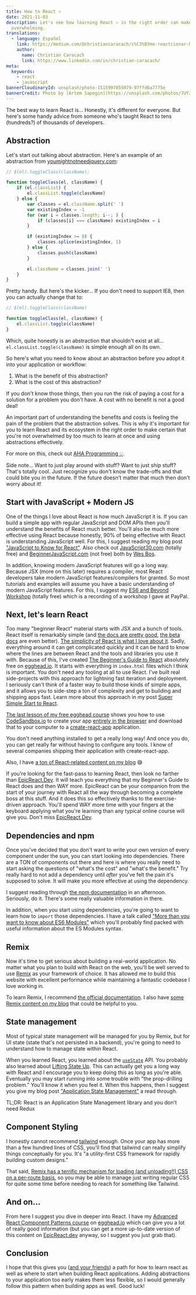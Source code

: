 ```yaml
---
title: How to React ⚛️
date: 2021-11-03
description: Let's see how learning React ⚛️ in the right order can make it less
  overwhelming.
translations:
  - language: Español
    link: https://medium.com/@christiancaracach/c%C3%B3mo-reactcionar-how-to-react-6ac7b9434d7d
    author:
      name: Christian Caracach
      link: https://www.linkedin.com/in/christian-caracach/
meta:
  keywords:
    - react
    - javascript
bannerCloudinaryId: unsplash/photo-1515997855079-97ffd6a7775e
bannerCredit: Photo by [Artem Sapegin](https://unsplash.com/photos/7UYzLZB9BM0)
---
```


The best way to learn React is... Honestly, it's different for everyone. But
here's some handy advice from someone who's taught React to tens (hundreds?) of
thousands of developers.

## Abstraction

Let's start out talking about abstraction. Here's an example of an abstraction
from [youmightnotneedjquery.com](http://youmightnotneedjquery.com):

```js
// $(el).toggleClass(className);

function toggleClass(el, className) {
	if (el.classList) {
		el.classList.toggle(className)
	} else {
		var classes = el.className.split(' ')
		var existingIndex = -1
		for (var i = classes.length; i--; ) {
			if (classes[i] === className) existingIndex = i
		}

		if (existingIndex >= 0) {
			classes.splice(existingIndex, 1)
		} else {
			classes.push(className)
		}

		el.className = classes.join(' ')
	}
}
```

Pretty handy. But here's the kicker... If you don't need to support IE8, then
you can actually change that to:

```js
// $(el).toggleClass(className)

function toggleClass(el, className) {
	el.classList.toggle(className)
}
```

Which, quite honestly is an abstraction that shouldn't exist at all...
`el.classList.toggle(className)` is simple enough all on its own.

So here's what you need to know about an abstraction before you adopt it into
your application or workflow:

1.  What is the benefit of this abstraction?
2.  What is the cost of this abstraction?

If you don't know those things, then you run the risk of paying a cost for a
solution for a problem you don't have. A cost with no benefit is not a good
deal!

An important part of understanding the benefits and costs is feeling the pain of
the problem that the abstraction solves. This is why it's important for you to
learn React and its ecosystem in the right order to make certain that you're not
overwhelmed by too much to learn at once and using abstractions effectively.

For more on this, check out [AHA Programming 💡](/blog/aha-programming).

<callout-info>
	Side note... Want to just play around with stuff? Want to just ship stuff?
	That's totally cool. Just recognize you don't know the trade-offs and that
	could bite you in the future. If the future doesn't matter that much then
	don't worry about it!
</callout-info>

## Start with JavaScript + Modern JS

One of the things I love about React is how much JavaScript it is. If you can
build a simple app with regular JavaScript and DOM APIs then you'll understand
the benefits of React much better. You'll also be much more effective using
React because honestly, 90% of being effective with React is understanding
JavaScript well. For this, I suggest reading my blog post
["JavaScript to Know for React"](/blog/javascript-to-know-for-react). Also check
out [JavaScript30.com](https://javascript30.com) (totally free) and
[BeginnerJavaScript.com](https://beginnerjavascript.com/) (not free) both by
[Wes Bos](https://x.com/wesbos).

In addition, knowing modern JavaScript features will go a long way. Because JSX
(more on this later) requires a compiler, most React developers take modern
JavaScript features/compilers for granted. So most tutorials and examples will
assume you have a basic understanding of modern JavaScript features. For this, I
suggest my [ES6 and Beyond Workshop](http://kcd.im/es6-workshop-at-paypal)
(totally free) which is a recording of a workshop I gave at PayPal.

## Next, let's learn React

Too many "beginner React" material starts with JSX and a bunch of tools. React
itself is remarkably simple (and
[the docs are pretty good](https://reactjs.org),
[the beta docs](https://beta.reactjs.org/) are even better).
[The simplicity of React is what I love about it](https://epicreact.dev/why-i-love-react).
Sadly, everything around it can get complicated quickly and it can be hard to
know where the lines are between React and the tools and libraries you use it
with. Because of this, I've created
[The Beginner's Guide to React](https://egghead.io/courses/the-beginner-s-guide-to-reactjs)
absolutely free on [egghead.io](http://egghead.io). It starts with everything in
`index.html` files which I think is important. You don't need any tooling at all
to use React. I've built real side-projects with this approach for lightning
fast iteration and deployment. I seriously can't think of a faster way to build
those kinds of simple apps, and it allows you to side-step a ton of complexity
and get to building and shipping apps fast. Learn more about this approach in my
post [Super Simple Start to React](/blog/super-simple-start-to-react).

[The last lesson of my free egghead course](https://egghead.io/lessons/react-build-and-deploy-a-react-application-with-codesandbox-github-and-netlify)
shows you how to use [CodeSandbox.io](http://codesandbox.io) to create your app
[entirely in the browser](/blog/building-production-apps-100-in-the-browser) and
download that to your computer to a
[create-react-app](https://github.com/facebook/create-react-app) application.

You don't need anything installed to get a really long way! And once you do, you
can get really far without having to configure any tools. I know of several
companies shipping their application with create-react-app.

Also, I have [a ton of React-related content on my blog](/blog?q=react) 😅

If you're looking for the fast-pass to learning React, then look no farther than
[EpicReact.Dev](https://epicreact.dev). It will teach you everything that my
Beginner's Guide to React does and then WAY more. EpicReact can be your
companion from the start of your journey with React all the way through becoming
a complete boss at this stuff. And it does this so effectively thanks to the
exercise-driven approach. You'll spend WAY more time with your fingers at the
keyboard applying what you're learning than any typical online course will give
you. Don't miss [EpicReact.Dev](https://epicreact.dev).

## Dependencies and npm

Once you've decided that you don't want to write your own version of every
component under the sun, you can start looking into dependencies. There are a
TON of components out there and here is where you really need to start asking
the questions of "what's the cost" and "what's the benefit." Try really hard to
not add a dependency until _after_ you've felt the pain it's supposed to solve.
It will make you more effective at using the dependency.

I suggest reading through [the npm documentation](https://docs.npmjs.com) in an
afternoon. Seriously, do it. There's some really valuable information in there.

In addition, when you start using dependencies, you're going to want to learn
how to `import` those dependencies. I have a talk called
["More than you want to know about ES6 Modules"](https://youtu.be/kTlcu16rSLc?index=23&list=PLV5CVI1eNcJgNqzNwcs4UKrlJdhfDjshf)
which you'll probably find packed with useful information about the ES Modules
syntax.

## Remix

Now it's time to get serious about building a real-world application. No matter
what you plan to build with React on the web, you'll be well served to use
[Remix](https://remix.run) as your framework of choice. It has allowed me to
build this website with excellent performance while maintaining a fantastic
codebase I love working in.

To learn Remix, I recommend
[the official documentation](https://docs.remix.run). I also have
[some Remix content on my blog](/blog?q=remix) that could be helpful to you.

## State management

Most of typical state management will be managed for you by Remix, but for UI
state (state that's not persisted in a backend), you're going to need to
understand how to manage state within React.

When you learned React, you learned about the
[`useState`](https://reactjs.org/docs/hooks-state.html) API. You probably also
learned about
[Lifting State Up](https://reactjs.org/docs/lifting-state-up.html). This can
actually get you a long way with React and I encourage you to keep doing this as
long as you're able. Eventually you may start running into some trouble with
"the prop-drilling problem." You'll know it when you feel it. When this happens,
then I suggest you give my blog post
["Application State Management"](/blog/application-state-management-with-react)
a read through.

<callout-info class="aside">
	TL;DR: React is an Application State Management library and you don't need
	Redux
</callout-info>

## Component Styling

I honestly cannot recommend [tailwind](https://tailwindcss.com/) enough. Once
your app has more than a few hundred lines of CSS, you'll find that tailwind can
really simplify things conceptually for you. It's "a utility-first CSS framework
for rapidly building custom designs."

That said,
[Remix has a terrific mechanism for loading (and unloading!!) CSS on a per-route basis](/blog/how-remix-makes-css-clashes-predictable),
so you may be able to manage just writing regular CSS for quite some time before
needing to reach for something like Tailwind.

## And on...

From here I suggest you dive in deeper into React. I have my
[Advanced React Component Patterns course](https://egghead.io/courses/advanced-react-component-patterns)
on [egghead.io](http://egghead.io) which can give you a lot of really good
information (but you can get a more up-to-date version of this content on
[EpicReact.dev](https://epicreact.dev) anyway, so I suggest you just grab that).

## Conclusion

I hope that this gives you
([and your friends](https://x.com/intent/post?url=https%3A%2F%2Fkentcdodds.com%2Fblog%2Fhow-to-react&text=How%20to%20React%20%E2%9A%9B%EF%B8%8F&via=kentcdodds))
a path for how to learn react as well as where to start when building React
applications. Adding abstractions to your application too early makes them less
flexible, so I would generally follow this pattern when building apps as well.
Good luck!
